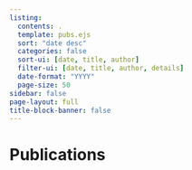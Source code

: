 ```yaml
---
listing:
  contents: .
  template: pubs.ejs
  sort: "date desc"
  categories: false
  sort-ui: [date, title, author]
  filter-ui: [date, title, author, details]
  date-format: "YYYY"
  page-size: 50
sidebar: false
page-layout: full
title-block-banner: false
---
```


# Publications
